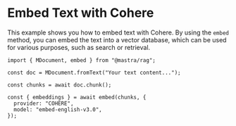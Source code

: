 # Embed Text with Cohere

This example shows you how to embed text with Cohere. By using the `embed` method, you can embed the text into a vector database, which can be used for various purposes, such as search or retrieval.

```tsx copy
import { MDocument, embed } from "@mastra/rag";

const doc = MDocument.fromText("Your text content...");

const chunks = await doc.chunk();

const { embeddings } = await embed(chunks, {
  provider: "COHERE",
  model: "embed-english-v3.0",
});
```
